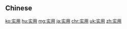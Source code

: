 {{also|實用}}
==Chinese==
{{zh-see|實用}}

[[ko:实用]]
[[hu:实用]]
[[mg:实用]]
[[ja:实用]]
[[chr:实用]]
[[uk:实用]]
[[zh:实用]]